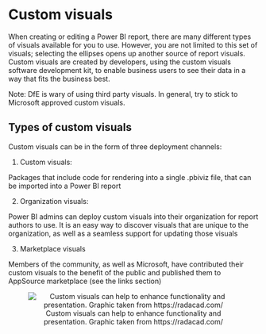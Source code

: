 # Custom visuals

When creating or editing a Power BI report, there are many different types of visuals available for you to use. However, you are not limited to this set of visuals; selecting the ellipses opens up another source of report visuals. Custom visuals are created by developers, using the custom visuals software development kit, to enable business users to see their data in a way that fits the business best.  

Note: DfE is wary of using third party visuals. In general, try to stick to Microsoft approved custom visuals. 

## Types of custom visuals

Custom visuals can be in the form of three deployment channels: 

1. Custom visuals: 

Packages that include code for rendering into a single .pbiviz file, that can be imported into a Power BI report 

2. Organization visuals: 

Power BI admins can deploy custom visuals into their organization for report authors to use. It is an easy way to discover visuals that are unique to the organization, as well as a seamless support for updating those visuals 

3. Marketplace visuals 

Members of the community, as well as Microsoft, have contributed their custom visuals to the benefit of the public and published them to AppSource marketplace (see the links section)

<center>

![Custom visuals can help to enhance functionality and presentation. Graphic taken from https://radacad.com/](pictures/custom.png "Graphic showing different custom visuals available within PowerBI.")

</center>